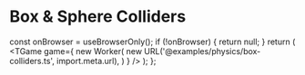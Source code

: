 # Box & Sphere Colliders


  const onBrowser = useBrowserOnly();
  if (!onBrowser) {
    return null;
  }
  return (
    <TGame
      game={
        new Worker(
          new URL('@examples/physics/box-colliders.ts', import.meta.url),
        )
      }
    />
  );
};

<Game />
